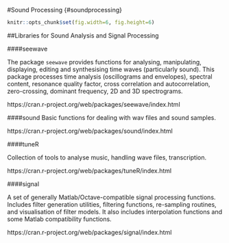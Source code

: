 #Sound Processing {#soundprocessing}

```r
knitr::opts_chunk$set(fig.width=6, fig.height=6)
```

##Libraries for Sound Analysis and Signal Processing


####seewave

The package `seewave` provides functions for analysing, manipulating, displaying, editing and synthesising time waves (particularly sound). This package processes time analysis (oscillograms and envelopes), spectral content, resonance quality factor, cross correlation and autocorrelation, zero-crossing, dominant frequency, 2D and 3D spectrograms.

https://cran.r-project.org/web/packages/seewave/index.html

####sound
Basic functions for dealing with wav files and sound samples.

https://cran.r-project.org/web/packages/sound/index.html


####tuneR

Collection of tools to analyse music, handling wave files, transcription.

https://cran.r-project.org/web/packages/tuneR/index.html

####signal

A set of generally Matlab/Octave-compatible signal processing functions. Includes filter generation utilities, filtering functions, re-sampling routines, and visualisation of filter models. It also includes interpolation functions and some Matlab compatibility functions.

https://cran.r-project.org/web/packages/signal/index.html

